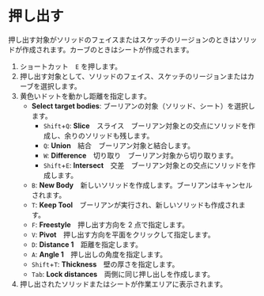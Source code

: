 
# 押し出す

<KinouGaiyou shortcut="E" command="Extrude" button="" />

押し出す対象がソリッドのフェイスまたはスケッチのリージョンのときはソリッドが作成されます。カーブのときはシートが作成されます。

1. ショートカット　`E` を押します。
2. 押し出す対象として、ソリッドのフェイス、スケッチのリージョンまたはカーブを選択します。
3. 黄色いドットを動かし距離を指定します。
   - **Select target bodies**: ブーリアンの対象（ソリッド、シート）を選択します。
     - `Shift`+`Q`: **Slice**　スライス　ブーリアン対象との交点にソリッドを作成し、余りのソリッドも残します。
     - `Q`: **Union**　結合　ブーリアン対象と結合します。
     - `W`: **Difference**　切り取り　ブーリアン対象から切り取ります。
     - `Shift`+`E`: **Intersect**　交差　ブーリアン対象との交点にソリッドを作成します。
   - `B`: **New Body**　新しいソリッドを作成します。ブーリアンはキャンセルされます。
   - `T`: **Keep Tool**　ブーリアンが実行され、新しいソリッドも作成されます。
   - `F`: **Freestyle**　押し出す方向を 2 点で指定します。
   - `V`: **Pivot**　押し出す方向を平面をクリックして指定します。
   - `D`: **Distance 1**　距離を指定します。
   - `A`: **Angle 1**　押し出しの角度を指定します。
   - `Shift`+`T`: **Thickness**　壁の厚さを指定します。
   - `Tab`: **Lock distances**　両側に同じ押し出しを作成します。
4. 押し出されたソリッドまたはシートが作業エリアに表示されます。




